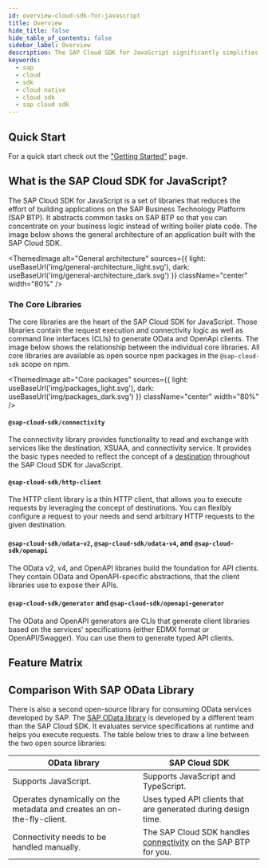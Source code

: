```yaml
---
id: overview-cloud-sdk-for-javascript
title: Overview
hide_title: false
hide_table_of_contents: false
sidebar_label: Overview
description: The SAP Cloud SDK for JavaScript significantly simplifies extending and developing applications with the SAP Business Technology Platform
keywords:
  - sap
  - cloud
  - sdk
  - cloud native
  - cloud sdk
  - sap cloud sdk
---
```



## Quick Start

For a quick start check out the ["Getting Started"](getting-started) page.

## What is the SAP Cloud SDK for JavaScript?

The SAP Cloud SDK for JavaScript is a set of libraries that reduces the effort of building applications on the SAP Business Technology Platform (SAP BTP).
It abstracts common tasks on SAP BTP so that you can concentrate on your business logic instead of writing boiler plate code.
The image below shows the general architecture of an application built with the SAP Cloud SDK.

<!-- vale off -->

<ThemedImage
  alt="General architecture"
  sources={{
    light: useBaseUrl('img/general-architecture_light.svg'),
    dark: useBaseUrl('img/general-architecture_dark.svg')
  }}
  className="center"
  width="80%"
/>

<!-- vale on -->

### The Core Libraries

The core libraries are the heart of the SAP Cloud SDK for JavaScript.
Those libraries contain the request execution and connectivity logic as well as command line interfaces (CLIs) to generate OData and OpenApi clients.
The image below shows the relationship between the individual core libraries.
All core libraries are available as open source npm packages in the `@sap-cloud-sdk` scope on npm.

<!-- vale off -->

<ThemedImage
  alt="Core packages"
  sources={{
    light: useBaseUrl('img/packages_light.svg'),
    dark: useBaseUrl('img/packages_dark.svg')
  }}
  className="center"
  width="80%"
/>

<!-- vale on -->

#### `@sap-cloud-sdk/connectivity`

The connectivity library provides functionality to read and exchange with services like the destination, XSUAA, and connectivity service.
It provides the basic types needed to reflect the concept of a [destination](features/connectivity/destination) throughout the SAP Cloud SDK for JavaScript.

#### `@sap-cloud-sdk/http-client`

The HTTP client library is a thin HTTP client, that allows you to execute requests by leveraging the concept of destinations.
You can flexibly configure a request to your needs and send arbitrary HTTP requests to the given destination.

#### `@sap-cloud-sdk/odata-v2`, `@sap-cloud-sdk/odata-v4`, and `@sap-cloud-sdk/openapi`

The OData v2, v4, and OpenAPI libraries build the foundation for API clients.
They contain OData and OpenAPI-specific abstractions, that the client libraries use to expose their APIs.

#### `@sap-cloud-sdk/generator` and `@sap-cloud-sdk/openapi-generator`

The OData and OpenAPI generators are CLIs that generate client libraries based on the services' specifications (either EDMX format or OpenAPI/Swagger).
You can use them to generate typed API clients.

## Feature Matrix

<JsFeatureTable />

## Comparison With SAP OData Library

There is also a second open-source library for consuming OData services developed by SAP.
The [SAP OData library](https://github.com/SAP/odata-library) is developed by a different team than the SAP Cloud SDK.
It evaluates service specifications at runtime and helps you execute requests.
The table below tries to draw a line between the two open source libraries:

| OData library                                                          | SAP Cloud SDK                                                                                           |
| ---------------------------------------------------------------------- | ------------------------------------------------------------------------------------------------------- |
| Supports JavaScript.                                                   | Supports JavaScript and TypeScript.                                                                     |
| Operates dynamically on the metadata and creates an on-the-fly-client. | Uses typed API clients that are generated during design time.                                           |
| Connectivity needs to be handled manually.                             | The SAP Cloud SDK handles [connectivity](features/connectivity/destination.mdx) on the SAP BTP for you. |
